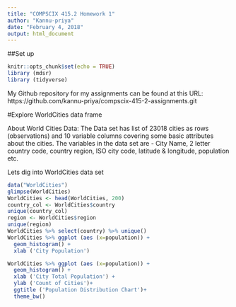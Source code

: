 ```yaml
---
title: "COMPSCIX 415.2 Homework 1"
author: "Kannu-priya"
date: "February 4, 2018"
output: html_document
---
```


##Set up


```r
knitr::opts_chunk$set(echo = TRUE)
library (mdsr)
library (tidyverse)
```


My Github repository for my assignments can be found at this URL: https://github.com/kannu-priya/compscix-415-2-assignments.git

#Explore WorldCities data frame

About World Cities Data:
The Data set has list of 23018 cities as rows (observations) and 10 variable columns covering some basic attributes about the cities. The variables in the data set are - City Name, 2 letter country code, country region, ISO city code, latitude & longitude, population etc. 

Lets dig into WorldCities data set


```r
data("WorldCities")
glimpse(WorldCities)
WorldCities <- head(WorldCities, 200)
country_col <- WorldCities$country
unique(country_col)
region <- WorldCities$region
unique(region)
WorldCities %>% select(country) %>% unique()
WorldCities %>% ggplot (aes (x=population)) +
  geom_histogram() +
  xlab ('City Population')

WorldCities %>% ggplot (aes (x=population)) +
  geom_histogram() +
  xlab ('City Total Population') +
  ylab ('Count of Cities')+
  ggtitle ('Population Distribution Chart')+
  theme_bw()


```